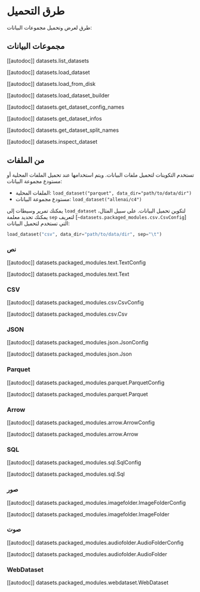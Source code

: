 # طرق التحميل

طرق لعرض وتحميل مجموعات البيانات:

## مجموعات البيانات

[[autodoc]] datasets.list_datasets

[[autodoc]] datasets.load_dataset

[[autodoc]] datasets.load_from_disk

[[autodoc]] datasets.load_dataset_builder

[[autodoc]] datasets.get_dataset_config_names

[[autodoc]] datasets.get_dataset_infos

[[autodoc]] datasets.get_dataset_split_names

[[autodoc]] datasets.inspect_dataset

## من الملفات

تستخدم التكوينات لتحميل ملفات البيانات. ويتم استخدامها عند تحميل الملفات المحلية أو مستودع مجموعة البيانات:

- الملفات المحلية: `load_dataset("parquet", data_dir="path/to/data/dir")`
- مستودع مجموعة البيانات: `load_dataset("allenai/c4")`

يمكنك تمرير وسيطات إلى `load_dataset` لتكوين تحميل البيانات. على سبيل المثال، يمكنك تحديد معلمة `sep` لتعريف [`~datasets.packaged_modules.csv.CsvConfig`] التي تستخدم لتحميل البيانات:

```python
load_dataset("csv", data_dir="path/to/data/dir", sep="\t")
```

### نص

[[autodoc]] datasets.packaged_modules.text.TextConfig

[[autodoc]] datasets.packaged_modules.text.Text

### CSV

[[autodoc]] datasets.packaged_modules.csv.CsvConfig

[[autodoc]] datasets.packaged_modules.csv.Csv

### JSON

[[autodoc]] datasets.packaged_modules.json.JsonConfig

[[autodoc]] datasets.packaged_modules.json.Json

### Parquet

[[autodoc]] datasets.packaged_modules.parquet.ParquetConfig

[[autodoc]] datasets.packaged_modules.parquet.Parquet

### Arrow

[[autodoc]] datasets.packaged_modules.arrow.ArrowConfig

[[autodoc]] datasets.packaged_modules.arrow.Arrow

### SQL

[[autodoc]] datasets.packaged_modules.sql.SqlConfig

[[autodoc]] datasets.packaged_modules.sql.Sql

### صور

[[autodoc]] datasets.packaged_modules.imagefolder.ImageFolderConfig

[[autodoc]] datasets.packaged_modules.imagefolder.ImageFolder

### صوت

[[autodoc]] datasets.packaged_modules.audiofolder.AudioFolderConfig

[[autodoc]] datasets.packaged_modules.audiofolder.AudioFolder

### WebDataset

[[autodoc]] datasets.packaged_modules.webdataset.WebDataset